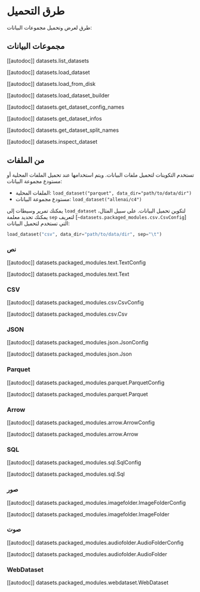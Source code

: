 # طرق التحميل

طرق لعرض وتحميل مجموعات البيانات:

## مجموعات البيانات

[[autodoc]] datasets.list_datasets

[[autodoc]] datasets.load_dataset

[[autodoc]] datasets.load_from_disk

[[autodoc]] datasets.load_dataset_builder

[[autodoc]] datasets.get_dataset_config_names

[[autodoc]] datasets.get_dataset_infos

[[autodoc]] datasets.get_dataset_split_names

[[autodoc]] datasets.inspect_dataset

## من الملفات

تستخدم التكوينات لتحميل ملفات البيانات. ويتم استخدامها عند تحميل الملفات المحلية أو مستودع مجموعة البيانات:

- الملفات المحلية: `load_dataset("parquet", data_dir="path/to/data/dir")`
- مستودع مجموعة البيانات: `load_dataset("allenai/c4")`

يمكنك تمرير وسيطات إلى `load_dataset` لتكوين تحميل البيانات. على سبيل المثال، يمكنك تحديد معلمة `sep` لتعريف [`~datasets.packaged_modules.csv.CsvConfig`] التي تستخدم لتحميل البيانات:

```python
load_dataset("csv", data_dir="path/to/data/dir", sep="\t")
```

### نص

[[autodoc]] datasets.packaged_modules.text.TextConfig

[[autodoc]] datasets.packaged_modules.text.Text

### CSV

[[autodoc]] datasets.packaged_modules.csv.CsvConfig

[[autodoc]] datasets.packaged_modules.csv.Csv

### JSON

[[autodoc]] datasets.packaged_modules.json.JsonConfig

[[autodoc]] datasets.packaged_modules.json.Json

### Parquet

[[autodoc]] datasets.packaged_modules.parquet.ParquetConfig

[[autodoc]] datasets.packaged_modules.parquet.Parquet

### Arrow

[[autodoc]] datasets.packaged_modules.arrow.ArrowConfig

[[autodoc]] datasets.packaged_modules.arrow.Arrow

### SQL

[[autodoc]] datasets.packaged_modules.sql.SqlConfig

[[autodoc]] datasets.packaged_modules.sql.Sql

### صور

[[autodoc]] datasets.packaged_modules.imagefolder.ImageFolderConfig

[[autodoc]] datasets.packaged_modules.imagefolder.ImageFolder

### صوت

[[autodoc]] datasets.packaged_modules.audiofolder.AudioFolderConfig

[[autodoc]] datasets.packaged_modules.audiofolder.AudioFolder

### WebDataset

[[autodoc]] datasets.packaged_modules.webdataset.WebDataset